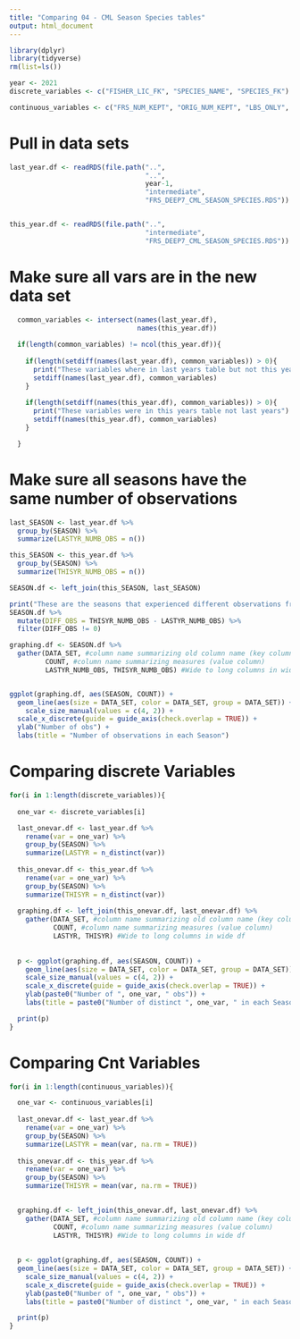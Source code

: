 ---
title: "Comparing 04 - CML Season Species tables"
output: html_document
---

```{r}
library(dplyr)
library(tidyverse)
rm(list=ls())

year <- 2021
discrete_variables <- c("FISHER_LIC_FK", "SPECIES_NAME", "SPECIES_FK")

continuous_variables <- c("FRS_NUM_KEPT", "ORIG_NUM_KEPT", "LBS_ONLY", "EXTRA_NUM_KEPT", "AVG_LBS_PIECE", "AVG_PRICE_LB", "EST_LBS_KEPT", "EST_VALUE")


```

# Pull in data sets
```{r}
last_year.df <- readRDS(file.path("..",
                                  "..",
                                  year-1,
                                  "intermediate",
                                  "FRS_DEEP7_CML_SEASON_SPECIES.RDS"))


this_year.df <- readRDS(file.path("..",
                                  "intermediate",
                                  "FRS_DEEP7_CML_SEASON_SPECIES.RDS"))


```


# Make sure all vars are in the new data set 
```{r}
  common_variables <- intersect(names(last_year.df),
                                names(this_year.df))
  
  if(length(common_variables) != ncol(this_year.df)){
    
    if(length(setdiff(names(last_year.df), common_variables)) > 0){
      print("These variables where in last years table but not this years")
      setdiff(names(last_year.df), common_variables)
    }
    
    if(length(setdiff(names(this_year.df), common_variables)) > 0){
      print("These variables were in this years table not last years")
      setdiff(names(this_year.df), common_variables)
    }

  }


```

# Make sure all seasons have the same number of observations
```{r}
last_SEASON <- last_year.df %>% 
  group_by(SEASON) %>%
  summarize(LASTYR_NUMB_OBS = n()) 

this_SEASON <- this_year.df %>% 
  group_by(SEASON) %>%
  summarize(THISYR_NUMB_OBS = n()) 

SEASON.df <- left_join(this_SEASON, last_SEASON)

print("These are the seasons that experienced different observations from last year to this year")
SEASON.df %>% 
  mutate(DIFF_OBS = THISYR_NUMB_OBS - LASTYR_NUMB_OBS) %>% 
  filter(DIFF_OBS != 0)

graphing.df <- SEASON.df %>%
  gather(DATA_SET, #column name summarizing old column name (key column)
         COUNT, #column name summarizing measures (value column)
         LASTYR_NUMB_OBS, THISYR_NUMB_OBS) #Wide to long columns in wide df


ggplot(graphing.df, aes(SEASON, COUNT)) +
  geom_line(aes(size = DATA_SET, color = DATA_SET, group = DATA_SET)) +
    scale_size_manual(values = c(4, 2)) +
  scale_x_discrete(guide = guide_axis(check.overlap = TRUE)) +
  ylab("Number of obs") + 
  labs(title = "Number of observations in each Season")

```

# Comparing discrete Variables
```{r}

for(i in 1:length(discrete_variables)){
  
  one_var <- discrete_variables[i]

  last_onevar.df <- last_year.df %>% 
    rename(var = one_var) %>%
    group_by(SEASON) %>%
    summarize(LASTYR = n_distinct(var)) 
  
  this_onevar.df <- this_year.df %>% 
    rename(var = one_var) %>%
    group_by(SEASON) %>%
    summarize(THISYR = n_distinct(var)) 
  
  graphing.df <- left_join(this_onevar.df, last_onevar.df) %>%
    gather(DATA_SET, #column name summarizing old column name (key column)
           COUNT, #column name summarizing measures (value column)
           LASTYR, THISYR) #Wide to long columns in wide df
  
  
  p <- ggplot(graphing.df, aes(SEASON, COUNT)) +
    geom_line(aes(size = DATA_SET, color = DATA_SET, group = DATA_SET)) +
    scale_size_manual(values = c(4, 2)) + 
    scale_x_discrete(guide = guide_axis(check.overlap = TRUE)) +
    ylab(paste0("Number of ", one_var, " obs")) + 
    labs(title = paste0("Number of distinct ", one_var, " in each Season"))

  print(p)
}

```


# Comparing Cnt Variables
```{r}

for(i in 1:length(continuous_variables)){

  one_var <- continuous_variables[i]
  
  last_onevar.df <- last_year.df %>% 
    rename(var = one_var) %>%
    group_by(SEASON) %>%
    summarize(LASTYR = mean(var, na.rm = TRUE))
  
  this_onevar.df <- this_year.df %>% 
    rename(var = one_var) %>%
    group_by(SEASON) %>%
    summarize(THISYR = mean(var, na.rm = TRUE)) 

  
  graphing.df <- left_join(this_onevar.df, last_onevar.df) %>%
    gather(DATA_SET, #column name summarizing old column name (key column)
           COUNT, #column name summarizing measures (value column)
           LASTYR, THISYR) #Wide to long columns in wide df
  
  
  p <- ggplot(graphing.df, aes(SEASON, COUNT)) +
  geom_line(aes(size = DATA_SET, color = DATA_SET, group = DATA_SET)) +
    scale_size_manual(values = c(4, 2)) +
    scale_x_discrete(guide = guide_axis(check.overlap = TRUE)) +
    ylab(paste0("Number of ", one_var, " obs")) + 
    labs(title = paste0("Number of distinct ", one_var, " in each Season"))

  print(p)
}

```




